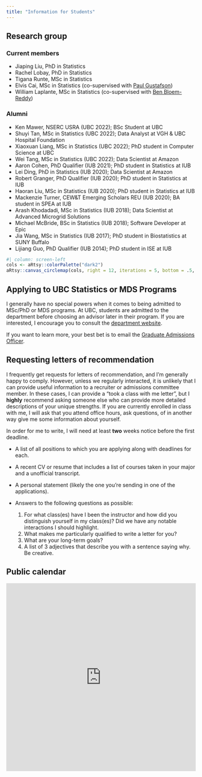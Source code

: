 ```yaml
---
title: "Information for Students"
---
```



## Research group

### Current members

- Jiaping Liu, PhD in Statistics
- Rachel Lobay, PhD in Statistics
- Tigana Runte, MSc in Statistics
- Elvis Cai, MSc in Statistics (co-supervised with [Paul Gustafson](http://paulgstf.com/))
- William Laplante, MSc in Statistics (co-supervised with [Ben Bloem-Reddy](https://www.stat.ubc.ca/~benbr/))

### Alumni

- Ken Mawer, NSERC USRA (UBC 2022); BSc Student at UBC
- Shuyi Tan, MSc in Statistics (UBC 2022); Data Analyst at VGH & UBC Hospital Foundation
- Xiaoxuan Liang, MSc in Statistics (UBC 2022); PhD student in Computer Science at UBC
- Wei Tang, MSc in Statistics (UBC 2022); Data Scientist at Amazon
- Aaron Cohen, PhD Qualifier (IUB 2021); PhD student in Statistics at IUB
- Lei Ding, PhD in Statistics (IUB 2020); Data Scientist at Amazon
- Robert Granger, PhD Qualifier (IUB 2020); PhD student in Statistics at IUB
- Haoran Liu, MSc in Statistics (IUB 2020); PhD student in Statistics at IUB
- Mackenzie Turner, CEW&T Emerging Scholars REU (IUB 2020); BA student in SPEA at IUB 
- Arash Khodadadi, MSc in Statistics (IUB 2018); Data Scientist at Advanced Microgrid Solutions
- Michael McBride, BSc in Statistics (IUB 2018); Software Developer at Epic
- Jia Wang, MSc in Statistics (IUB 2017); PhD student in Biostatistics at SUNY Buffalo
- Lijiang Guo, PhD Qualifier (IUB 2014); PhD student in ISE at IUB


```r
#| column: screen-left
cols <- aRtsy::colorPalette("dark2")
aRtsy::canvas_circlemap(cols, right = 12, iterations = 5, bottom = .5, top = 1) + ggplot2::coord_fixed(ratio = 2.5 / 12, expand = FALSE)
```


## Applying to UBC Statistics or MDS Programs 

I generally have no special powers when it comes to being admitted to MSc/PhD or MDS programs. At UBC, students are admitted to the department before choosing an advisor later in their program. If you are interested, I encourage you to consult the [department website](https://www.stat.ubc.ca/graduate).

If you want to learn more, your best bet is to email the [Graduate Admissions Officer](mailto:admiss@stat.ubc.ca).

## Requesting letters of recommendation 

I frequently get requests for letters of recommendation, and I'm generally happy to comply. However, unless we regularly interacted, it is unlikely that I can provide useful information to a recruiter or admissions committee member. In these cases, I can provide a "took a class with me letter", but I **highly** recommend asking someone else who can provide more detailed descriptions of your unique strengths. If you are currently enrolled in class with me, I will ask that you attend office hours, ask questions, of in another way give me some information about yourself.

In order for me to write, I will need at least **two** weeks notice before the first deadline. 

-   A list of all positions to which you are applying along with deadlines for each.

-   A recent CV or resume that includes a list of courses taken in your major and a unofficial transcript.

-   A personal statement (likely the one you're sending in one of the applications).

-   Answers to the following questions as possible:
    1.  For what class(es) have I been the instructor and how did you distinguish yourself in my class(es)? Did we have any notable interactions I should highlight.
    2.  What makes me particularly qualified to write a letter for you?
    3.  What are your long-term goals?
    4. A list of 3 adjectives that describe you with a sentence saying why. Be creative.


## Public calendar {#public-calendar}

<div style="display: flex; align-items: center; justify-content: center;">
<iframe src="https://calendar.google.com/calendar/embed?height=600&amp;wkst=1&amp;bgcolor=%23efefef&amp;ctz=America%2FVancouver&amp;src=ZGFqbWNkb25AZ21haWwuY29t&amp;color=%233F51B5&amp;mode=WEEK&amp;showTitle=0&amp;showPrint=0&amp;showTabs=1&amp;showCalendars=0" style="border-width:0" width="600" height="500" frameborder="0" scrolling="no">
</iframe>
</div>
